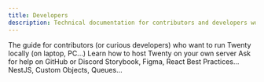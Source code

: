 ```yaml
---
title: Developers
description: Technical documentation for contributors and developers working with Twenty
---
```


<CardGroup cols={2}>
  <Card title="Local Setup" icon="code" href="/developers/local-setup">
    The guide for contributors (or curious developers) who want to run Twenty locally (on laptop, PC...)
  </Card>

  <Card title="Self-Hosting" icon="server" href="/developers/self-hosting/docker-compose">
    Learn how to host Twenty on your own server
  </Card>

  <Card title="Bugs and Requests" icon="git-pull-request" href="/developers/bug-and-requests">
    Ask for help on GitHub or Discord
  </Card>

  <Card title="Frontend Development" icon="layout" href="/developers/frontend-development/storybook">
    Storybook, Figma, React Best Practices...
  </Card>

  <Card title="Backend Development" icon="terminal" href="/developers/backend-development/server-commands">
    NestJS, Custom Objects, Queues...
  </Card>
</CardGroup>
